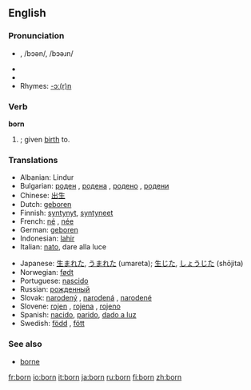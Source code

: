 {{see|Born}}
==English==

{{rank|William|remain|covered|717|born|somewhat|figure|goes}}

===Pronunciation===
* {{IPA|/ˈboː(r)n/}}, /bɔən/, /bɔəɹn/
* {{SAMPA|/"bo:(r)n/}}
*{{audio|en-us-born.ogg|Audio (US)}}
* Rhymes: [[Rhymes:English:-ɔː(r)n|-ɔː(r)n]]

===Verb===
'''born'''

# {{past participle of|[[bear]]}}; given [[birth]] to.

===Translations===
{{top}}
*Albanian: Lindur
*Bulgarian: [[роден]] {{m}}, [[родена]] {{f}}, [[родено]] {{n}}, [[родени]] {{p}}
*Chinese: [[出生]]
*Dutch: [[geboren]]
*Finnish: [[syntynyt]], [[syntyneet]]
*French: [[né]] {{m}}, [[née]] {{f}}
*German: [[geboren]]
*Indonesian: [[lahir]]
*Italian: [[nato]], dare alla luce
{{mid}}
*Japanese: [[生まれた]], [[うまれた]] (umareta); [[生じた]], [[しょうじた]] (shōjita)
*Norwegian: [[født]]
*Portuguese: [[nascido]]
*Russian: [[рожденный]]
*Slovak: [[narodený]] {{m}}, [[narodená]] {{f}}, [[narodené]] {{n}}
*Slovene: [[rojen]] {{m}}, [[rojena]] {{f}}, [[rojeno]] {{n}}
*Spanish: [[nacido]], [[parido]], [[dar a luz|dado a luz]]
*Swedish: [[född]] {{c}}, [[fött]] {{n}}
{{bottom}}

===See also===
* [[borne]]

[[fr:born]]
[[io:born]]
[[it:born]]
[[ja:born]]
[[ru:born]]
[[fi:born]]
[[zh:born]]